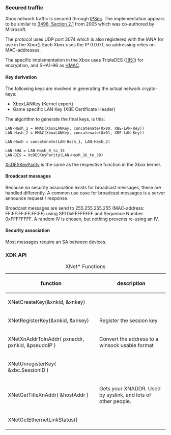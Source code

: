=== Secured traffic ===

Xbox network traffic is secured through [[wikipedia:IPSec|IPSec]]. The implementation appears to be similar to [https://tools.ietf.org/html/rfc3948#section-2.1|RFC 3498, Section 2.1] from 2005 which was co-authored by Microsoft.

The protocol uses UDP port 3074 which is also registered with the IANA for use in the Xbox[https://www.iana.org/assignments/service-names-port-numbers/service-names-port-numbers.xhtml?search=3074].
Each Xbox uses the IP 0.0.0.1, so addressing relies on MAC-addresses{{FIXME|reason=Confirm this}}.

The specific implementation in the Xbox uses TripleDES ([https://tools.ietf.org/html/rfc1851|RFC 1851]) for encryption, and SHA1-96 as [[wikipedia:HMAC|HMAC]].

==== Key derivation ====

The following keys are involved in generating the actual network crypto-keys:

* XboxLANKey (Kernel export)
* Game specific LAN Key (XBE Certificate Header)

The algorithm to generate the final keys, is this:

<pre>
LAN-Hash_1 = HMAC(XboxLANKey, concatenate(0x00, XBE-LAN-Key))
LAN-Hash_2 = HMAC(XboxLANKey, concatenate(0x01, XBE-LAN-Key))

LAN-Hash = concatenate(LAN-Hash_1, LAN-Hash_2)

LAN-SHA = LAN-Hash_0_to_15
LAN-DES = XcDESKeyParity(LAN-Hash_16_to_39)
</pre>

[[Kernel/XcDESKeyParity|XcDESKeyParity]] is the same as the respective function in the Xbox kernel.

==== Broadcast messages ====

Because no security association exists for broadcast messages, these are handled differently.
A common use case for broadcast messages is a server announce request / response.

Broadcast messages are send to 255.255.255.255 (MAC-address: FF:FF:FF:FF:FF:FF) using SPI 0xFFFFFFFF and Sequence Number 0xFFFFFFFF.
A random IV is chosen, but nothing prevents re-using an IV.

==== Security association ====

Most messages require an SA between devices{{FIXME|reason=Look into this}}.

=== XDK API ===

{{FIXME|reason=This probably shouldn't be here? there should be dedicated articles for the XDK APIs}}

{| class="wikitable"
|+XNet* Functions
|-
! function
! description
|-
|XNetCreateKey(&xnkid, &xnkey)
| 
|-
|XNetRegisterKey(&xnkid, &xnkey)
|Register the session key
|-
|XNetXnAddrToInAddr( pxnaddr, pxnkid, &pseudoIP )
|Convert the address to a winsock usable format
|-
|XNetUnregisterKey( &xbc.SessionID )
|
|-
|XNetGetTitleXnAddr( &hostAddr )
|Gets your XNADDR. Used by syslink, and lots of other people.
|-
|XNetGetEthernetLinkStatus()
|
|}